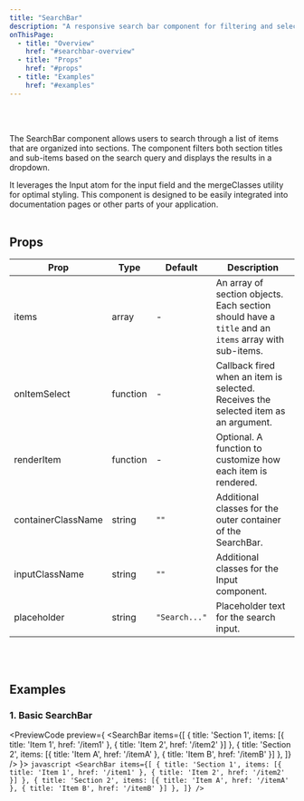 ```yaml
---
title: "SearchBar"
description: "A responsive search bar component for filtering and selecting items from a list organized into sections."
onThisPage:
  - title: "Overview"
    href: "#searchbar-overview"
  - title: "Props"
    href: "#props"
  - title: "Examples"
    href: "#examples"
---
```


<div id="searchbar-overview" />

<Divider />

<br/>

<div className="flex justify-center mb-4">
    <ClientSideSearchBar items={[
        { title: 'Section 1', items: [{ title: 'Item 1', href: '/item1' }, { title: 'Item 2', href: '/item2' }] },
        { title: 'Section 2', items: [{ title: 'Item A', href: '/itemA' }, { title: 'Item B', href: '/itemB' }] },
    ]} placeholder="Search docs..." />
</div>

<br/>

<p>
    The <InlineHighlight>SearchBar</InlineHighlight> component allows users to search through a list of items that are organized into sections. The component filters both section titles and sub-items based on the search query and displays the results in a dropdown.
</p>

<Info>
    It leverages the <InlineHighlight>Input</InlineHighlight> atom for the input field and the <InlineHighlight>mergeClasses</InlineHighlight> utility for optimal styling. This component is designed to be easily integrated into documentation pages or other parts of your application.
</Info>

<br/>
<Divider />
<br/>

<div id="props" />

## Props

| **Prop**           | **Type**    | **Default**    | **Description**                                                                                                     |
|--------------------|-------------|----------------|---------------------------------------------------------------------------------------------------------------------|
| items              | array       | -              | An array of section objects. Each section should have a `title` and an `items` array with sub-items.                |
| onItemSelect       | function    | -              | Callback fired when an item is selected. Receives the selected item as an argument.                                  |
| renderItem         | function    | -              | Optional. A function to customize how each item is rendered.                                                        |
| containerClassName | string      | `""`           | Additional classes for the outer container of the SearchBar.                                                        |
| inputClassName     | string      | `""`           | Additional classes for the Input component.                                                                         |
| placeholder        | string      | `"Search..."`  | Placeholder text for the search input.                                                                              |

<br/>
<Divider />
<br/>

<div id="examples" />

## Examples

### 1. Basic SearchBar

<PreviewCode preview={
    <SearchBar
        items={[
            { title: 'Section 1', items: [{ title: 'Item 1', href: '/item1' }, { title: 'Item 2', href: '/item2' }] },
            { title: 'Section 2', items: [{ title: 'Item A', href: '/itemA' }, { title: 'Item B', href: '/itemB' }] },
        ]}
    />
}>
    ```javascript
    <SearchBar
        items={[
            { title: 'Section 1', items: [{ title: 'Item 1', href: '/item1' }, { title: 'Item 2', href: '/item2' }] },
            { title: 'Section 2', items: [{ title: 'Item A', href: '/itemA' }, { title: 'Item B', href: '/itemB' }] },
        ]}
    />
    ```
</PreviewCode>

<br />
<br />
<br />
